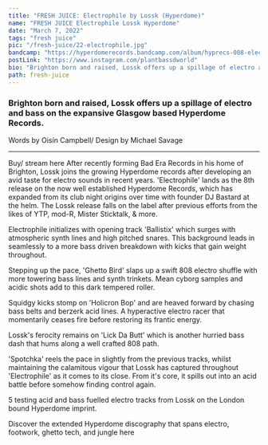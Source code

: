 ---
title: "FRESH JUICE: Electrophile by Lossk (Hyperdome)"
name: "FRESH JUICE Electrophile Lossk Hyperdome"
date: "March 7, 2022"
tags: "fresh juice"
pic: "/fresh-juice/22-electrophile.jpg"
bandcamp: "https://hyperdomerecords.bandcamp.com/album/hyprecs-008-electrophile"
postLink: "https://www.instagram.com/plantbassdworld"
bio: "Brighton born and raised, Lossk offers up a spillage of electro and bass on the expansive Glasgow based Hyperdome Records"
path: fresh-juice
---

### Brighton born and raised, Lossk offers up a spillage of electro and bass on the expansive Glasgow based Hyperdome Records.

<p className="smallText">Words by Oisín Campbell/ Design by Michael Savage</p>

<hr />

<BandCamp src="album=3800297430" />

Buy/ stream here <HoverLink url="hyperdomerecords.bandcamp.com/album/hyprecs-008-electrophile" external />
After recently forming Bad Era Records in his home of Brighton, Lossk joins the growing Hyperdome records after developing an avid taste for electro sounds in recent years. 'Electrophile' lands as the 8th release on the now well established Hyperdome Records, which has expanded from its club night origins over time with founder DJ Bastard at the helm. The Lossk release falls on the label after previous efforts from the likes of YTP, mod-R, Mister Sticktalk, & more.

Electrophile initializes with opening track 'Ballistix' which surges with atmospheric synth lines and high pitched snares. This background leads in seamlessly to a more bass driven breakdown with kicks that gain weight throughout.

Stepping up the pace, 'Ghetto Bird' slaps up a swift 808 electro shuffle with more towering bass lines and synth trinkets. Mean cyborg samples and acidic shots add to this dark tempered roller.

<Picture src="/fresh-juice/22-hyperdome.jpg" alt="Hyperdome art" size={1200} />

Squidgy kicks stomp on 'Holicron Bop' and are heaved forward by chasing bass belts and berzerk acid lines. A hyperactive electro racer that momentarily ceases fire before restoring its frantic energy.

Lossk's ferocity remains on 'Lick Da Butt' which is another hurried bass dash that hums along a well crafted 808 path.

'Spotchka' reels the pace in slightly from the previous tracks, whilst maintaining the calamitous vigour that Lossk has captured throughout 'Electrophile' as it comes to its close. From it's core, it spills out into an acid battle before somehow finding control again.

5 testing acid and bass fuelled electro tracks from Lossk on the London bound Hyperdome imprint.

Discover the extended Hyperdome discography that spans electro, footwork, ghetto tech, and jungle here <HoverLink url="hyperdomerecords.bandcamp.com/music" external />
